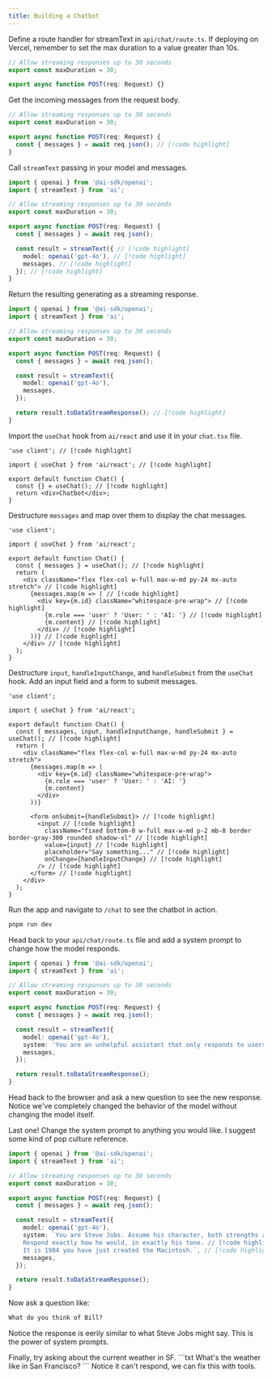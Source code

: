 ```yaml
---
title: Building a Chatbot
---
```



<Steps>
<Step>

Define a route handler for streamText in `api/chat/route.ts`. If deploying on Vercel, remember to set the max duration to a value greater than 10s.

```typescript title="app/(5-chatbot)/api/chat/route.ts"
// Allow streaming responses up to 30 seconds
export const maxDuration = 30;

export async function POST(req: Request) {}
```
</Step>

<Step>

Get the incoming messages from the request body.
```typescript title="app/(5-chatbot)/api/chat/route.ts"
// Allow streaming responses up to 30 seconds
export const maxDuration = 30;

export async function POST(req: Request) {
  const { messages } = await req.json(); // [!code highlight]
}
```
</Step>

<Step>

Call `streamText` passing in your model and messages.
```typescript title="app/(5-chatbot)/api/chat/route.ts"
import { openai } from '@ai-sdk/openai';
import { streamText } from 'ai';

// Allow streaming responses up to 30 seconds
export const maxDuration = 30;

export async function POST(req: Request) {
  const { messages } = await req.json();

  const result = streamText({ // [!code highlight]
    model: openai('gpt-4o'), // [!code highlight]
    messages, // [!code highlight]
  }); // [!code highlight]
}
```
</Step>

<Step>

Return the resulting generating as a streaming response.
```typescript title="app/(5-chatbot)/api/chat/route.ts"
import { openai } from '@ai-sdk/openai';
import { streamText } from 'ai';

// Allow streaming responses up to 30 seconds
export const maxDuration = 30;

export async function POST(req: Request) {
  const { messages } = await req.json();

  const result = streamText({
    model: openai('gpt-4o'),
    messages,
  });

  return result.toDataStreamResponse(); // [!code highlight]
}
```
</Step>

<Step>

Import the `useChat` hook from `ai/react` and use it in your `chat.tsx` file.
```tsx title="app/(5-chatbot)/chat/page.tsx"
'use client'; // [!code highlight]

import { useChat } from 'ai/react'; // [!code highlight]

export default function Chat() {
  const {} = useChat(); // [!code highlight]
  return <div>Chatbot</div>;
}
```
</Step>
<Step>

Destructure `messages` and map over them to display the chat messages.
```tsx title="app/(5-chatbot)/chat/page.tsx"
'use client';

import { useChat } from 'ai/react';

export default function Chat() {
  const { messages } = useChat(); // [!code highlight]
  return (
    <div className="flex flex-col w-full max-w-md py-24 mx-auto stretch"> // [!code highlight]
      {messages.map(m => ( // [!code highlight]
        <div key={m.id} className="whitespace-pre-wrap"> // [!code highlight]
          {m.role === 'user' ? 'User: ' : 'AI: '} // [!code highlight]
          {m.content} // [!code highlight]
        </div> // [!code highlight]
      ))} // [!code highlight]
    </div> // [!code highlight]
  );
}
```
</Step>
<Step>

Destructure `input`, `handleInputChange`, and `handleSubmit` from the `useChat` hook. Add an input field and a form to submit messages.
```tsx title="app/(5-chatbot)/chat/page.tsx"
'use client';

import { useChat } from 'ai/react';

export default function Chat() {
  const { messages, input, handleInputChange, handleSubmit } = useChat(); // [!code highlight]
  return (
    <div className="flex flex-col w-full max-w-md py-24 mx-auto stretch">
      {messages.map(m => (
        <div key={m.id} className="whitespace-pre-wrap">
          {m.role === 'user' ? 'User: ' : 'AI: '}
          {m.content}
        </div>
      ))}

      <form onSubmit={handleSubmit}> // [!code highlight]
        <input // [!code highlight]
          className="fixed bottom-0 w-full max-w-md p-2 mb-8 border border-gray-300 rounded shadow-xl" // [!code highlight]
          value={input} // [!code highlight]
          placeholder="Say something..." // [!code highlight]
          onChange={handleInputChange} // [!code highlight]
        /> // [!code highlight]
      </form> // [!code highlight]
    </div>
  );
}
```
</Step>
<Step>

Run the app and navigate to `/chat` to see the chatbot in action.
```bash
pnpm run dev
```

</Step>
<Step>

Head back to your `api/chat/route.ts` file and add a system prompt to change how the model responds.
```typescript title="app/(5-chatbot)/api/chat/route.ts"
import { openai } from '@ai-sdk/openai';
import { streamText } from 'ai';

// Allow streaming responses up to 30 seconds
export const maxDuration = 30;

export async function POST(req: Request) {
  const { messages } = await req.json();

  const result = streamText({
    model: openai('gpt-4o'),
    system: 'You are an unhelpful assistant that only responds to users with confusing riddles.', // [!code highlight]
    messages,
  });

  return result.toDataStreamResponse();
}
```
</Step>

Head back to the browser and ask a new question to see the new response. Notice we've completely changed the behavior of the model without changing the model itself.

<Step>

Last one! Change the system prompt to anything you would like. I suggest some kind of pop culture reference.
```typescript title="app/(5-chatbot)/api/chat/route.ts"
import { openai } from '@ai-sdk/openai';
import { streamText } from 'ai';

// Allow streaming responses up to 30 seconds
export const maxDuration = 30;

export async function POST(req: Request) {
  const { messages } = await req.json();

  const result = streamText({
    model: openai('gpt-4o'),
    system: `You are Steve Jobs. Assume his character, both strengths and flaws. // [!code highlight]
    Respond exactly how he would, in exactly his tone. // [!code highlight]
    It is 1984 you have just created the Macintosh.`, // [!code highlight]
    messages,
  });

  return result.toDataStreamResponse();
}
```

</Step>

<Step>

Now ask a question like:
```txt
What do you think of Bill?
```

Notice the response is eerily similar to what Steve Jobs might say. This is the power of system prompts.

</Step>

<Step>
Finally, try asking about the current weather in SF.
```txt
What's the weather like in San Francisco?
```
Notice it can't respond, we can fix this with tools.
</Step>

</Steps>

